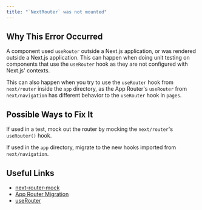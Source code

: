 ```yaml
---
title: "`NextRouter` was not mounted"
---
```


## Why This Error Occurred

A component used `useRouter` outside a Next.js application, or was rendered outside a Next.js application. This can happen when doing unit testing on components that use the `useRouter` hook as they are not configured with Next.js' contexts.

This can also happen when you try to use the `useRouter` hook from `next/router` inside the `app` directory, as the App Router's `useRouter` from `next/navigation` has different behavior to the `useRouter` hook in `pages`.

## Possible Ways to Fix It

If used in a test, mock out the router by mocking the `next/router`'s `useRouter()` hook.

If used in the `app` directory, migrate to the new hooks imported from `next/navigation`.

## Useful Links

- [next-router-mock](https://www.npmjs.com/package/next-router-mock)
- [App Router Migration](/docs/pages/building-your-application/upgrading/app-router-migration#step-5-migrating-routing-hooks)
- [useRouter](/docs/app/api-reference/functions/use-router)
